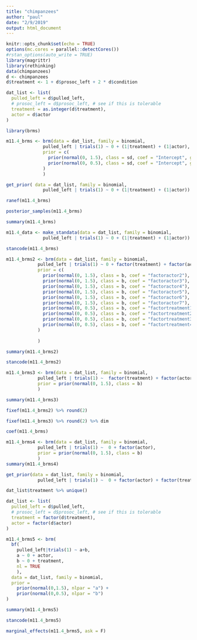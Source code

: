 ```yaml
---
title: "chimpanzees"
author: "paul"
date: "2/9/2019"
output: html_document
---
```


```r
knitr::opts_chunk$set(echo = TRUE)
options(mc.cores = parallel::detectCores())
#rstan_options(auto_write = TRUE)
library(magrittr)
library(rethinking)
data(chimpanzees)
d <- chimpanzees
d$treatment <- 1 + d$prosoc_left + 2 * d$condition

dat_list <- list(
  pulled_left = d$pulled_left,
  # prosoc_left = d$prosoc_left, # see if this is tolerable
  treatment = as.integer(d$treatment),
  actor = d$actor
)

library(brms)
```


```r
m11.4_brms <- brm(data = dat_list, family = binomial,
              pulled_left | trials(1) ~ 0 + (1|treatment) + (1|actor),
              prior = c(
                prior(normal(0, 1.5), class = sd, coef = "Intercept", group = "actor"),
                prior(normal(0, 0.5), class = sd, coef = "Intercept", group = "treatment")
              )
              )


```

```r
get_prior( data = dat_list, family = binomial,
              pulled_left | trials(1) ~ 0 + (1|treatment) + (1|actor))
```

```r
ranef(m11.4_brms)
```
```r
posterior_samples(m11.4_brms)
```
```r
summary(m11.4_brms)
```

```r
m11.4_data <- make_standata(data = dat_list, family = binomial,
              pulled_left | trials(1) ~ 0 + (1|treatment) + (1|actor))
```
```r
stancode(m11.4_brms)
```
```r
m11.4_brms2 <- brm(data = dat_list, family = binomial,
            pulled_left | trials(1) ~ 0 + factor(treatment) + factor(actor),
            prior = c(
              prior(normal(0, 1.5), class = b, coef = "factoractor2"),
              prior(normal(0, 1.5), class = b, coef = "factoractor3"),
              prior(normal(0, 1.5), class = b, coef = "factoractor4"),
              prior(normal(0, 1.5), class = b, coef = "factoractor5"),
              prior(normal(0, 1.5), class = b, coef = "factoractor6"),
              prior(normal(0, 1.5), class = b, coef = "factoractor7"),
              prior(normal(0, 0.5), class = b, coef = "factortreatment1"),
              prior(normal(0, 0.5), class = b, coef = "factortreatment2"),
              prior(normal(0, 0.5), class = b, coef = "factortreatment3"),
              prior(normal(0, 0.5), class = b, coef = "factortreatment4")
            )
            
            )
```

```r
summary(m11.4_brms2)
```
```r
stancode(m11.4_brms2)
```


```r
m11.4_brms3 <- brm(data = dat_list, family = binomial,
            pulled_left | trials(1) ~  factor(treatment) + factor(actor),
            prior = prior(normal(0, 1.5), class = b)
            )
```

```r
summary(m11.4_brms3)
```
```r
fixef(m11.4_brms2) %>% round(2)
```

```r
fixef(m11.4_brms3) %>% round(2) %>% dim
```
```r
coef(m11.4_brms)
```
```r
m11.4_brms4 <- brm(data = dat_list, family = binomial,
            pulled_left | trials(1) ~  0 + factor(actor),
            prior = prior(normal(0, 1.5), class = b)
            )
summary(m11.4_brms4)
```

```r
get_prior(data = dat_list, family = binomial,
            pulled_left | trials(1) ~  0 + factor(actor) + factor(treatment))
```
```r
dat_list$treatment %>% unique()
```
```r
dat_list <- list(
  pulled_left = d$pulled_left,
  # prosoc_left = d$prosoc_left, # see if this is tolerable
  treatment = factor(d$treatment),
  actor = factor(d$actor)
)

```

```r
m11.4_brms5 <- brm(
  bf(
    pulled_left|trials(1) ~ a+b,
    a ~ 0 + actor,
    b ~ 0 + treatment,
    nl = TRUE
    ),
  data = dat_list, family = binomial,
  prior = 
    prior(normal(0,1.5), nlpar = "a") + 
    prior(normal(0,0.5), nlpar = "b")
)
```
```r
summary(m11.4_brms5)
```
```r
stancode(m11.4_brms5)
```
```r
marginal_effects(m11.4_brms5, ask = F)
```

